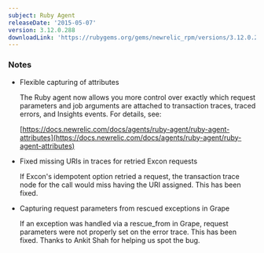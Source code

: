 ```yaml
---
subject: Ruby Agent
releaseDate: '2015-05-07'
version: 3.12.0.288
downloadLink: 'https://rubygems.org/gems/newrelic_rpm/versions/3.12.0.288'
---
```


### Notes

* Flexible capturing of attributes

  The Ruby agent now allows you more control over exactly which request parameters and job arguments are attached to transaction traces, traced errors, and Insights events. For details, see:

  [https://docs.newrelic.com/docs/agents/ruby-agent/ruby-agent-attributes](https://docs.newrelic.com/docs/agents/ruby-agent/ruby-agent-attributes)
* Fixed missing URIs in traces for retried Excon requests

  If Excon's idempotent option retried a request, the transaction trace node for the call would miss having the URI assigned. This has been fixed.
* Capturing request parameters from rescued exceptions in Grape

  If an exception was handled via a rescue_from in Grape, request parameters were not properly set on the error trace. This has been fixed. Thanks to Ankit Shah for helping us spot the bug.
